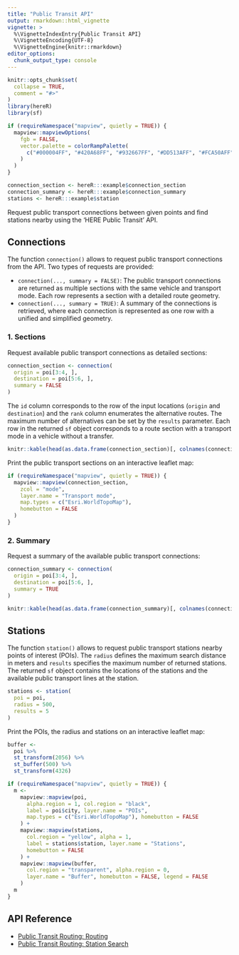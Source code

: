 ```yaml
---
title: "Public Transit API"
output: rmarkdown::html_vignette
vignette: >
  %\VignetteIndexEntry{Public Transit API}
  %\VignetteEncoding{UTF-8}
  %\VignetteEngine{knitr::rmarkdown}
editor_options: 
  chunk_output_type: console
---
```


```r
knitr::opts_chunk$set(
  collapse = TRUE,
  comment = "#>"
)
library(hereR)
library(sf)

if (requireNamespace("mapview", quietly = TRUE)) {
  mapview::mapviewOptions(
    fgb = FALSE,
    vector.palette = colorRampPalette(
      c("#000004FF", "#420A68FF", "#932667FF", "#DD513AFF", "#FCA50AFF", "#FCFFA4FF")
    )
  )
}

connection_section <- hereR:::example$connection_section
connection_summary <- hereR:::example$connection_summary
stations <- hereR:::example$station
```

Request public transport connections between given points and find stations nearby using the 'HERE Public Transit' API.

## Connections

The function `connection()` allows to request public transport connections from the API. Two types of requests are provided:

* `connection(..., summary = FALSE)`: The public transport connections are returned as multiple sections with the same vehicle and transport mode. Each row represents a section with a detailed route geometry.
* `connection(..., summary = TRUE)`: A summary of the connections is retrieved, where each connection is represented as one row with a unified and simplified geometry.

### 1. Sections

Request available public transport connections as detailed sections:

```r
connection_section <- connection(
  origin = poi[3:4, ],
  destination = poi[5:6, ],
  summary = FALSE
)
```

The `id` column corresponds to the row of the input locations (`origin` and `destination`) and the `rank` column enumerates the alternative routes. The maximum number of alternatives can be set by the `results` parameter. Each row in the returned `sf` object corresponds to a route section with a transport mode in a vehicle without a transfer.

```r
knitr::kable(head(as.data.frame(connection_section)[, colnames(connection_section) != "geometry"]), format = "html")
```

Print the public transport sections on an interactive leaflet map:

```r
if (requireNamespace("mapview", quietly = TRUE)) {
  mapview::mapview(connection_section,
    zcol = "mode",
    layer.name = "Transport mode",
    map.types = c("Esri.WorldTopoMap"),
    homebutton = FALSE
  )
}
```

### 2. Summary

Request a summary of the available public transport connections:

```r
connection_summary <- connection(
  origin = poi[3:4, ],
  destination = poi[5:6, ],
  summary = TRUE
)
```

```r
knitr::kable(head(as.data.frame(connection_summary)[, colnames(connection_summary) != "geometry"]), format = "html")
```

## Stations

The function `station()` allows to request public transport stations nearby points of interest (POIs). The `radius` defines the maximum search distance in meters and `results` specifies the maximum number of returned stations. The returned `sf` object contains the locations of the stations and the available public transport lines at the station.

```r
stations <- station(
  poi = poi,
  radius = 500,
  results = 5
)
```

Print the POIs, the radius and stations on an interactive leaflet map:

```r
buffer <-
  poi %>%
  st_transform(2056) %>%
  st_buffer(500) %>%
  st_transform(4326)

if (requireNamespace("mapview", quietly = TRUE)) {
  m <-
    mapview::mapview(poi,
      alpha.region = 1, col.region = "black",
      label = poi$city, layer.name = "POIs",
      map.types = c("Esri.WorldTopoMap"), homebutton = FALSE
    ) +
    mapview::mapview(stations,
      col.region = "yellow", alpha = 1,
      label = stations$station, layer.name = "Stations",
      homebutton = FALSE
    ) +
    mapview::mapview(buffer,
      col.region = "transparent", alpha.region = 0,
      layer.name = "Buffer", homebutton = FALSE, legend = FALSE
    )
  m
}
```

## API Reference

* [Public Transit Routing: Routing](https://developer.here.com/documentation/public-transit/dev_guide/routing/index.html)
* [Public Transit Routing: Station Search](https://developer.here.com/documentation/public-transit/dev_guide/station-search/index.html)
